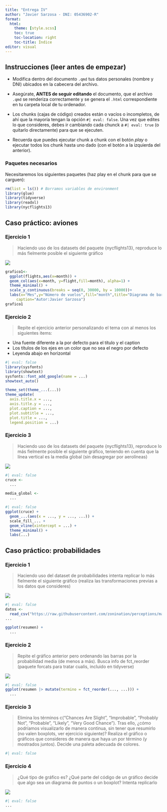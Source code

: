 ```yaml
---
title: "Entrega IV"
author: "Javier Sarzosa - DNI: 05436902-R"
format:
  html:
    theme: [style.scss]
    toc: true
    toc-location: right
    toc-title: Índice
editor: visual
---
```


## Instrucciones (leer antes de empezar)

-   Modifica dentro del documento `.qmd` tus datos personales (nombre y DNI) ubicados en la cabecera del archivo.

-   Asegúrate, **ANTES de seguir editando** el documento, que el archivo `.qmd` se renderiza correctamente y se genera el `.html` correspondiente en tu carpeta local de tu ordenador.

-   Los chunks (cajas de código) creados están o vacíos o incompletos, de ahí que la mayoría tengan la opción `#| eval: false`. Una vez que edites lo que consideres, debes ir cambiando cada chunck a `#| eval: true` (o quitarlo directamente) para que se ejecuten.

-   Recuerda que puedes ejecutar chunk a chunk con el botón *play* o ejecutar todos los chunk hasta uno dado (con el botón a la izquierda del anterior).

### Paquetes necesarios

Necesitaremos los siguientes paquetes (haz play en el chunk para que se carguen):

```r
rm(list = ls()) # Borramos variables de environment
library(glue)
library(tidyverse)
library(readxl)
library(nycflights13)
```

## Caso práctico: aviones

### Ejercicio 1

> Haciendo uso de los datasets del paquete {nycflights13}, reproduce lo más fielmente posible el siguiente gráfico

![](./fig1.jpg)

```r

grafico1<- 
  ggplot(flights,aes(x=month)) + 
  geom_col(aes(x=month, y=flight,fill=month), alpha=1) +
  theme_minimal() +
  scale_y_continuous(breaks = seq(0, 30000, by = 10000))+
  labs(x="Mes",y="Número de vuelos",fill="month",title="Diagrama de barras",
     caption="Autor:Javier Sarzosa")
grafico1
```

### Ejercicio 2

> Repite el ejercicio anterior personalizando el tema con al menos los siguientes items:

-   Una fuente diferente a la por defecto para el título y el caption
-   Los títulos de los ejes en un color que no sea el negro por defecto
-   Leyenda abajo en horizontal

```r
#| eval: false
library(sysfonts)
library(showtext)
sysfonts::font_add_google(name = ...)
showtext_auto()

theme_set(theme_...(...))
theme_update(
  axis.title.x = ...,
  axis.title.y = ...,
  plot.caption = ...,
  plot.subtitle = ...,
  plot.title = ...,
  legend.position = ...)
```

### Ejercicio 3

> Haciendo uso de los datasets del paquete {nycflights13}, reproduce lo más fielmente posible el siguiente gráfico, teniendo en cuenta que la línea vertical es la media global (sin desagregar por aerolíneas)

![](./fig2.jpg)

```r
#| eval: false
cruce <- 
  ...

media_global <- 
  ...

#| eval: false
ggplot(cruce) + 
  geom_...(aes(x = ..., y = ..., ...)) +
  scale_fill_... +
  geom_vline(xintercept = ...) +
  theme_minimal() +
  labs(...)
```

## Caso práctico: probabilidades

### Ejercicio 1

> Haciendo uso del dataset de probabilidades intenta replicar lo más fielmente el siguiente gráfico (realiza las transformaciones previas a los datos que consideres)

![](./fig3.jpg)

```r
#| eval: false
datos <-
  read_csv("https://raw.githubusercontent.com/zonination/perceptions/master/probly.csv")
...

ggplot(resumen) +
  ...
```

### Ejercicio 2

> Repite el gráfico anterior pero ordenando las barras por la probabilidad media (de menos a más). Busca info de fct_reorder (paquete forcats para tratar cualis, incluido en tidyverse)

![](./fig4.jpg)

```r
#| eval: false
ggplot(resumen |> mutate(termino = fct_reorder(..., ...))) +
  ...
```

### Ejercicio 3

> Elimina los términos c("Chances Are Slight", "Improbable", "Probably Not", "Probable", "Likely", "Very Good Chance"). Tras ello, ¿cómo podríamos visualizarlo de manera continua, sin tener que resumirlo (no valen boxplots, ver ejercicio siguiente)? Realiza el gráfico o gráficos que consideres de manera que haya un por término (y mostrados juntos). Decide una paleta adecuada de colores.

```r
#| eval: false
```

### Ejercicio 4

> ¿Qué tipo de gráfico es? ¿Qué parte del código de un gráfico decide que algo sea un diagrama de puntos o un boxplot? Intenta replicarlo

![](./fig5.png)

```r
#| eval: false
...
```
